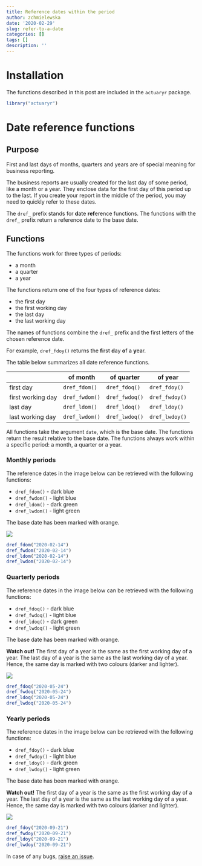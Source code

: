 ```yaml
---
title: Reference dates within the period
author: zchmielewska
date: '2020-02-29'
slug: refer-to-a-date
categories: []
tags: []
description: ''
---
```


# Installation

The functions described in this post are included in the `actuaryr` package.

```r
library("actuaryr")
```

# Date reference functions

## Purpose

First and last days of months, quarters and years are of special meaning 
for business reporting.

The business reports are usually created for the last day of some period,
like a month or a year.
They enclose data for the first day of this period up to the last.
If you create your report in the middle of the period, 
you may need to quickly refer to these dates.

The `dref_` prefix stands for **d**ate **ref**erence functions. 
The functions with the `dref_` prefix return a reference date to the base date.

## Functions

The functions work for three types of periods:

* a month
* a quarter
* a year

The functions return one of the four types of reference dates:

* the first day
* the first working day
* the last day
* the last working day

The names of functions combine the `dref_` prefix and the first letters 
of the chosen reference date.

For example, `dref_fdoy()` returns the **f**irst **d**ay **o**f a **y**ear.

The table below summarizes all date reference functions.

|                   | of month       | of quarter     | of year        |
|-------------------|----------------|----------------|----------------|
| first day         | `dref_fdom()`  | `dref_fdoq()`  | `dref_fdoy()`  |
| first working day | `dref_fwdom()` | `dref_fwdoq()` | `dref_fwdoy()` |
| last day          | `dref_ldom()`  | `dref_ldoq()`  | `dref_ldoy()`  |
| last working day  | `dref_lwdom()` | `dref_lwdoq()` | `dref_lwdoy()` |

All functions take the argument `date`, which is the base date.
The functions return the result relative to the base date.
The functions always work within a specific period: a month, a quarter 
or a year.

### Monthly periods

The reference dates in the image below can be retrieved 
with the following functions:

* `dref_fdom()` - dark blue
* `dref_fwdom()` - light blue
* `dref_ldom()` - dark green
* `dref_lwdom()` - light green

The base date has been marked with orange.

![](/post/2020-02-29-refer-to-a-date_files/dref_monthly.png)

```r
dref_fdom("2020-02-14")
dref_fwdom("2020-02-14")
dref_ldom("2020-02-14")
dref_lwdom("2020-02-14")
```

### Quarterly periods

The reference dates in the image below can be retrieved 
with the following functions:

* `dref_fdoq()` - dark blue
* `dref_fwdoq()` - light blue
* `dref_ldoq()` - dark green
* `dref_lwdoq()` - light green

The base date has been marked with orange.

**Watch out!** 
The first day of a year is the same as the first working day of a year. 
The last day of a year is the same as the last working day of a year.
Hence, the same day is marked with two colours (darker and lighter).

![](/post/2020-02-29-refer-to-a-date_files/dref_quarterly.png)

```r
dref_fdoq("2020-05-24")
dref_fwdoq("2020-05-24")
dref_ldoq("2020-05-24")
dref_lwdoq("2020-05-24")
```

### Yearly periods

The reference dates in the image below can be retrieved 
with the following functions:

* `dref_fdoy()` - dark blue
* `dref_fwdoy()` - light blue
* `dref_ldoy()` - dark green
* `dref_lwdoy()` - light green

The base date has been marked with orange.

**Watch out!** 
The first day of a year is the same as the first working day of a year. 
The last day of a year is the same as the last working day of a year.
Hence, the same day is marked with two colours (darker and lighter).

![](/post/2020-02-29-refer-to-a-date_files/dref_yearly.png)

```r
dref_fdoy("2020-09-21")
dref_fwdoy("2020-09-21")
dref_ldoy("2020-09-21")
dref_lwdoy("2020-09-21")
```

In case of any bugs, [raise an issue](https://github.com/zchmielewska/actuaryr/issues).
